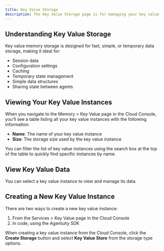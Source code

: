 ```yaml
---
title: Key Value Storage
description: The Key Value Storage page is for managing your key value memory storage
---
```


## Understanding Key Value Storage

Key value memory storage is designed for fast, simple, or temporary data storage, making it ideal for:

- Session data
- Configuration settings
- Caching
- Temporary state management
- Simple data structures
- Sharing state between agents

<ThemeImage baseName="keyvalue" alt="Key Value Memory Storage"  />

## Viewing Your Key Value Instances

When you navigate to the Memory > Key Value page in the Cloud Console, you'll see a table listing all your key value instances with the following information:

- **Name**: The name of your key value instance
- **Size**: The storage size used by the key value instance

You can filter the list of key value instances using the search box at the top of the table to quickly find specific instances by name.

## View Key Value Data

You can select a key value instance to view and manage its data.

<ThemeImage baseName="keyvalue-detail" alt="Key Value Memory Storage Detail"  />

## Creating a New Key Value Instance

There are two ways to create a new key value instance:

1. From the Services > Key Value page in the Cloud Console
2. In code, using the Agentuity SDK

When creating a key value instance from the Cloud Console, click the **Create Storage** button and select **Key Value Store** from the storage type options.

<ThemeImage baseName="keyvalue-new" alt="New Key Value Memory Storage"  />